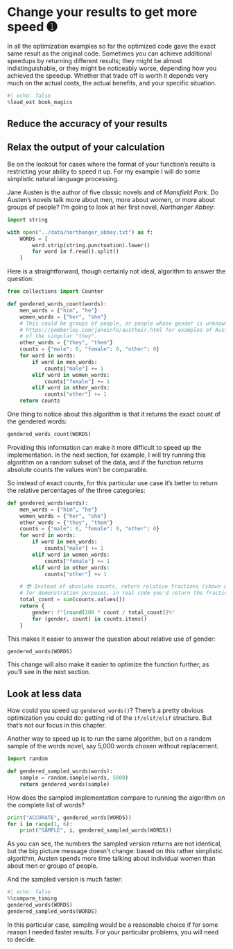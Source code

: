 # Change your results to get more speed ➊

In all the optimization examples so far the optimized code gave the exact same result as the original code.
Sometimes you can achieve additional speedups by returning different results; they might be almost indistinguishable, or they might be noticeably worse, depending how you achieved the speedup.
Whether that trade off is worth it depends very much on the actual costs, the actual benefits, and your specific situation.

```python
#| echo: false
%load_ext book_magics
```

## Reduce the accuracy of your results

## Relax the output of your calculation

Be on the lookout for cases where the format of your function's results is restricting your ability to speed it up.
For my example I will do some simplistic natural language processing.

Jane Austen is the author of five classic novels and of _Mansfield Park_.
Do Austen's novels talk more about men, more about women, or more about groups of people?
I'm going to look at her first novel, _Northanger Abbey_:

```python
import string

with open("../data/northanger_abbey.txt") as f:
    WORDS = [
        word.strip(string.punctuation).lower()
        for word in f.read().split()
    ]
```

Here is a straightforward, though certainly not ideal, algorithm to answer the question:

```python
from collections import Counter

def gendered_words_count(words):
    men_words = {"him", "he"}
    women_words = {"her", "she"}
    # This could be groups of people, or people whose gender is unknown; see
    # https://pemberley.com/janeinfo/austheir.html for examples of Austen's use
    # of the singular "they".
    other_words = {"they", "them"}
    counts = {"male": 0, "female": 0, "other": 0}
    for word in words:
        if word in men_words:
            counts["male"] += 1
        elif word in women_words:
            counts["female"] += 1
        elif word in other_words:
            counts["other"] += 1
    return counts
```

One thing to notice about this algorithm is that it returns the exact count of the gendered words:

```python
gendered_words_count(WORDS)
```

Providing this information can make it more difficult to speed up the implementation.
in the next section, for example, I will try running this algorithm on a random subset of the data, and if the function returns absolute counts the values won't be comparable.

So instead of exact counts, for this particular use case it's better to return the relative percentages of the three categories:

```python
def gendered_words(words):
    men_words = {"him", "he"}
    women_words = {"her", "she"}
    other_words = {"they", "them"}
    counts = {"male": 0, "female": 0, "other": 0}
    for word in words:
        if word in men_words:
            counts["male"] += 1
        elif word in women_words:
            counts["female"] += 1
        elif word in other_words:
            counts["other"] += 1

    # 😎 Instead of absolute counts, return relative fractions (shown as % just
    # for demonstration purposes, in real code you'd return the fraction):
    total_count = sum(counts.values())
    return {
        gender: f"{round(100 * count / total_count)}%"
        for (gender, count) in counts.items()
    }
```

This makes it easier to answer the question about relative use of gender:

```python
gendered_words(WORDS)
```

This change will also make it easier to optimize the function further, as you'll see in the next section.

## Look at less data

How could you speed up `gendered_words()`?
There's a pretty obvious optimization you could do: getting rid of the `if/elif/elif` structure.
But that's not our focus in this chapter.

Another way to speed up is to run the same algorithm, but on a random sample of the words novel, say 5,000 words chosen without replacement.

```python
import random

def gendered_sampled_words(words):
    sample = random.sample(words, 5000)
    return gendered_words(sample)
```

How does the sampled implementation compare to running the algorithm on the complete list of words?

```python
print("ACCURATE", gendered_words(WORDS))
for i in range(1, 6):
    print("SAMPLE", i, gendered_sampled_words(WORDS))
```

As you can see, the numbers the sampled version returns are not identical, but the big picture message doesn't change: based on this rather simplistic algorithm, Austen spends more time talking about individual women than about men or groups of people.

And the sampled version is much faster:

```python
#| echo: false
%%compare_timing
gendered_words(WORDS)
gendered_sampled_words(WORDS)
```

In this particular case, sampling would be a reasonable choice if for some reason I needed faster results.
For your particular problems, you will need to decide.
